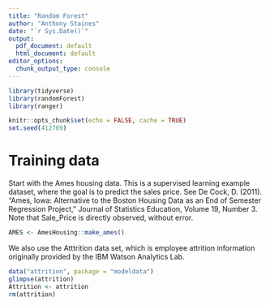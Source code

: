 ```yaml
---
title: "Random Forest"
author: "Anthony Staines"
date: "`r Sys.Date()`"
output:
  pdf_document: default
  html_document: default
editor_options:
  chunk_output_type: console
---
```


```r

library(tidyverse)
library(randomForest)
library(ranger)

knitr::opts_chunk$set(echo = FALSE, cache = TRUE)
set.seed(412789)
```

# Training data

Start with the Ames housing data. This is a supervised learning example dataset, where the goal is to predict the sales price. See De Cock, D. (2011). "Ames, Iowa: Alternative to the Boston Housing Data as an End of Semester Regression Project," Journal of Statistics Education, Volume 19, Number 3.
Note that Sale_Price is directly observed, without error.

```r
AMES <- AmesHousing::make_ames()
```

We also use the Atttrition data set, which is employee attrition information originally provided by the IBM Watson Analytics Lab. 
```r

data("attrition", package = "modeldata")
glimpse(attrition)
Attrition <- attrition
rm(attrition)

```
